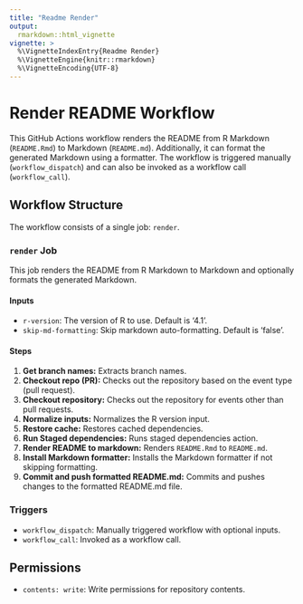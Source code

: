 ```yaml
---
title: "Readme Render"
output: 
  rmarkdown::html_vignette
vignette: >
  %\VignetteIndexEntry{Readme Render}
  %\VignetteEngine{knitr::rmarkdown}
  %\VignetteEncoding{UTF-8}
---
```


# Render README Workflow

This GitHub Actions workflow renders the README from R Markdown (`README.Rmd`) to Markdown (`README.md`). Additionally, it can format the generated Markdown using a formatter. The workflow is triggered manually (`workflow_dispatch`) and can also be invoked as a workflow call (`workflow_call`). 

## Workflow Structure

The workflow consists of a single job: `render`.

### `render` Job

This job renders the README from R Markdown to Markdown and optionally formats the generated Markdown.

#### Inputs

- `r-version`: The version of R to use. Default is '4.1'.
- `skip-md-formatting`: Skip markdown auto-formatting. Default is 'false'.

#### Steps

1. **Get branch names:** Extracts branch names.
2. **Checkout repo (PR):** Checks out the repository based on the event type (pull request).
3. **Checkout repository:** Checks out the repository for events other than pull requests.
4. **Normalize inputs:** Normalizes the R version input.
5. **Restore cache:** Restores cached dependencies.
6. **Run Staged dependencies:** Runs staged dependencies action.
7. **Render README to markdown:** Renders `README.Rmd` to `README.md`.
8. **Install Markdown formatter:** Installs the Markdown formatter if not skipping formatting.
9. **Commit and push formatted README.md:** Commits and pushes changes to the formatted README.md file.

### Triggers

- `workflow_dispatch`: Manually triggered workflow with optional inputs.
- `workflow_call`: Invoked as a workflow call.

## Permissions

- `contents: write`: Write permissions for repository contents.
